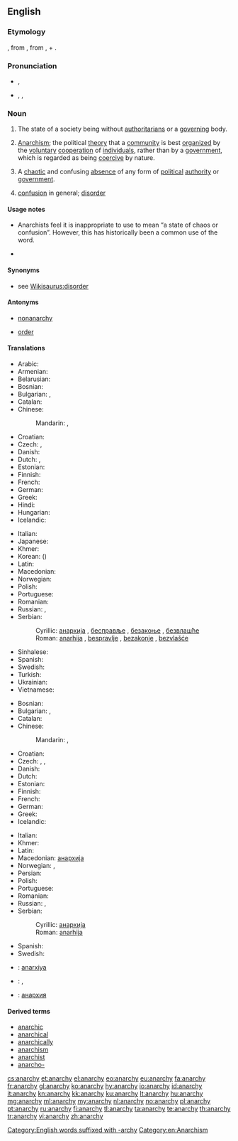 ==English==
{{wikipedia}}

===Etymology===
{{etyl|NL.}} {{term|anarchia|lang=la}}, from {{etyl|grc|en}} {{term|lang=grc|ἀναρχία|tr=anarkhiā}}, from {{term|ἀν-|lang=grc|tr=an-||not}}, + {{term|lang=grc|ἀρχή|tr=arkhē||power, authority}}.

===Pronunciation===
* {{a|UK}} {{IPA|/ˈænəki/}}, {{X-SAMPA|/"{n@ki/}}
* {{a|US}} {{enPR|ănʹär-kē}}, {{IPA|/ˈænɑɹki/}}, {{X-SAMPA|/"{nAr\ki/}}

===Noun===
{{en-noun|anarchies|-}}

# {{uncountable}} The state of a society being without [[authoritarians]] or a [[govern]]ing body.
# {{uncountable}} [[anarchism|Anarchism]]; the political [[theory]] that a [[community]] is best [[organize|organized]] by the [[voluntary]] [[cooperation]] of [[individual]]s, rather than by a [[government]], which is regarded as being [[coercive]] by nature.
# {{countable}} A [[chaotic]] and confusing [[absence]] of any form of [[political]] [[authority]] or [[government]].
# [[confusion]] in general; [[disorder]]

====Usage notes====
* {{sense|confusion or misunderstanding in general}} Anarchists feel it is inappropriate to use {{term|anarchy}} to mean “a state of chaos or confusion”. However, this has historically been a common use of the word.

* {{seeCites}}

====Synonyms====
* see [[Wikisaurus:disorder]]

====Antonyms====
* {{sense|all senses}} [[nonanarchy]] {{qualifier|rare}}
* {{sense|disorder}} [[order]]

====Translations====
{{trans-top|absence of any form of political authority or government}}
* Arabic: {{t|ar|فوضى|f|tr=fawDaa|sc=Arab}}
* Armenian: {{t|hy|անիշխանություն|tr=anišxanutʻyun}}
* Belarusian: {{t|be|анархія|f|tr=anárxija|sc=Cyrl}}
* Bosnian: {{t-|bs|anarhija|f}}
* Bulgarian: {{t+|bg|анархия|f|tr=anárhija|sc=Cyrl}},  {{t|bg|безвластие|n|tr=bezvlástie|sc=Cyrl}}
* Catalan: {{t-|ca|anarquia|f}}
* Chinese:
*: Mandarin: {{t|zh|無政府狀態|sc=Hani}}, {{t|zh|无政府状态|tr=wúzhèngfǔ zhuàngtài|sc=Hani}}
* Croatian: {{t-|hr|anarhija|f}}
* Czech: {{t|cs|anarchie|f}}, {{t|cs|bezvládí|n}}
* Danish: {{t+|da|anarki|n}}
* Dutch: {{t+|nl|anarchie|f}},  {{t|nl|regeringsloosheid|f}}
* Estonian: {{t|et|anarhia}}
* Finnish: {{t+|fi|anarkia}}
* French: {{t+|fr|anarchie|f}}
* German: {{t+|de|Anarchie|f}}
* Greek: {{t+|el|αναρχία|f|tr=anarchía}}
* Hindi: {{t|hi|अराजकता|tr=arājakatā|sc=Deva}}
* Hungarian: {{t|hu|anarchia}}
* Icelandic: {{t-|is|stjórnleysi|n}}
{{trans-mid}}
* Italian: {{t+|it|anarchia|f}}
* Japanese: {{t|ja|無政府状態|tr=むせいふじょうたい, museifu jōtai|sc=Jpan}}
* Khmer: {{t|km|អនាធិបតេយ្យ|sc=Khmr}}
* Korean: {{t|ko|무정부 상태|tr=mujeongbu sangtae|sc=Kore}} ({{t|ko|無政府狀態|sc=Kore}})
* Latin: {{t-|la|anarchia|f}}
* Macedonian: {{t|mk|анархија|f|tr=anárhija|sc=Cyrl}}
* Norwegian: {{t+|no|anarki|n}}
* Polish: {{t+|pl|anarchia}}
* Portuguese: {{t+|pt|anarquia|f}}
* Romanian: {{t-|ro|anarhie}}
* Russian: {{t+|ru|анархия|f|tr=anárxija}}, {{t|ru|безвластие|n|tr=bezvlástije|sc=Cyrl}}
* Serbian:
*: Cyrillic: [[анархија]] {{f}}, [[бесправље]] {{n}}, [[безакоње]] {{n}}, [[безвлашће]] {{n}}
*: Roman: [[anarhija]] {{f}}, [[bespravlje]] {{n}}, [[bezakonje]] {{n}}, [[bezvlašće]] {{n}}
* Sinhalese: {{t|si|අරාජික|sc=Sinh}}
* Spanish: {{t+|es|anarquía|f}}
* Swedish: {{t+|sv|anarki|c}}
* Turkish: {{t+|tr|anarşi}}
* Ukrainian: {{t|uk|анархія|f|tr=anárxija|sc=Cyrl}}
* Vietnamese: {{t|vi|tình trạng vô chính phủ}}
{{trans-bottom}}

{{trans-top|political disorder and confusion}}
* Bosnian: {{t-|bs|anarhija|f}}
* Bulgarian: {{t+|bg|анархия|f|tr=anárhija|sc=Cyrl}},  {{t|bg|безредие|n|tr=bezrédie|sc=Cyrl}}
* Catalan: {{t-|ca|anarquia|f}}
* Chinese:
*: Mandarin: {{t|zh|無政府狀態|sc=Hani}}, {{t|zh|无政府状态|tr=wúzhèngfǔ zhuàngtài|sc=Hani}}
* Croatian: {{t-|hr|anarhija|f}}
* Czech: {{t|cs|anarchie|f}}, {{t|cs|bezvládí|n}}, {{t|cs|zmatek|m}}
* Danish: {{t+|da|anarki|n}}
* Dutch: {{t+|nl|anarchie|f}}
* Estonian: {{t|et|anarhia}}
* Finnish: {{t+|fi|anarkia}}
* French: {{t+|fr|anarchie|f}}
* German: {{t+|de|Anarchie|f}}
* Greek: {{t+|el|αναρχία|f|tr=anarchía}}
* Icelandic: {{t-|is|stjórnleysi|n}}
{{trans-mid}}
* Italian: {{t+|it|anarchia|f}}
* Khmer: {{t|km|អនាធិបតេយ្យ|sc=Khmr}}
* Latin: {{t-|la|anarchia|f}}
* Macedonian: [[анархија]] {{f}}
* Norwegian: {{t+|no|anarki|n}}, {{t|no|vanstyre|n}}
* Persian: {{fa-Arab|[[هرج و مرج]]}}
* Polish: {{t+|pl|anarchia}}
* Portuguese: {{t+|pt|anarquia|f}}
* Romanian: {{t-|ro|anarhie}}
* Russian: {{t+|ru|анархия|f|tr=anárxija}}, {{t|ru|безвластие|n|tr=bezvlástije|sc=Cyrl}}
* Serbian:
*: Cyrillic: [[анархија]] {{f}}
*: Roman: [[anarhija]] {{f}}
* Spanish: {{t+|es|anarquía|f}}
* Swedish: {{t+|sv|anarki|c}}
{{trans-bottom}}

{{checktrans-top}}
* {{ttbc|az}}: [[anarxiya]]
* {{ttbc|eo}}: {{t|eo|anarkio|xs=Esperanto}}, {{t-|eo|anarĥio|xs=Esperanto}}
{{trans-mid}}
* {{ttbc|ky}}: [[анархия]]
{{trans-bottom}}

====Derived terms====
* [[anarchic]]
* [[anarchical]]
* [[anarchically]]
* [[anarchism]]
* [[anarchist]]
* [[anarcho-]]

[[Category:English words suffixed with -archy]]
[[Category:en:Anarchism]]

[[cs:anarchy]]
[[et:anarchy]]
[[el:anarchy]]
[[eo:anarchy]]
[[eu:anarchy]]
[[fa:anarchy]]
[[fr:anarchy]]
[[gl:anarchy]]
[[ko:anarchy]]
[[hy:anarchy]]
[[io:anarchy]]
[[id:anarchy]]
[[it:anarchy]]
[[kn:anarchy]]
[[kk:anarchy]]
[[ku:anarchy]]
[[lt:anarchy]]
[[hu:anarchy]]
[[mg:anarchy]]
[[ml:anarchy]]
[[my:anarchy]]
[[nl:anarchy]]
[[no:anarchy]]
[[pl:anarchy]]
[[pt:anarchy]]
[[ru:anarchy]]
[[fi:anarchy]]
[[tl:anarchy]]
[[ta:anarchy]]
[[te:anarchy]]
[[th:anarchy]]
[[tr:anarchy]]
[[vi:anarchy]]
[[zh:anarchy]]